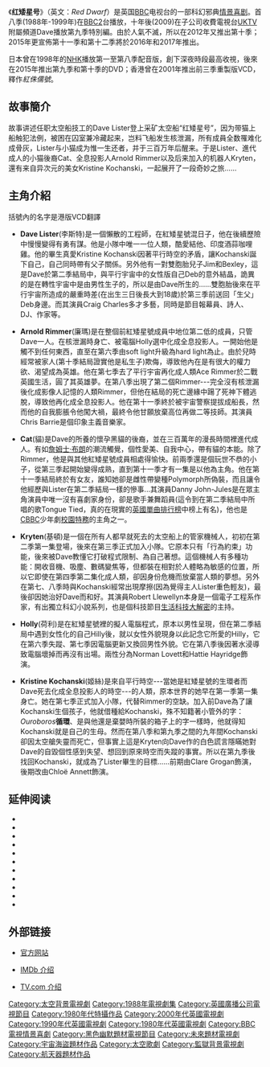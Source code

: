 {{Expand English|time=2009-06-11T14:03:50+00:00}}

《'''红矮星号'''》（英文：''Red Dwarf''）是英国[[英国广播公司|BBC]]电视台的一部科幻邪典[[情景喜剧|情景喜剧]]。首八季(1988年-1999年)在[[BBC2|BBC2]]台播放，十年後(2009)在子公司收費電視台[[UKTV|UKTV]]附屬頻道Dave播放第九季特別編。由於人氣不滅，所以在2012年又推出第十季；2015年更宣佈第十一季和第十二季將於2016年和2017年推出。

日本曾在1998年的[[NHK|NHK]]播放第一至第八季配音版，創下深夜時段最高收視，後來在2015年推出第九季和第十季的DVD；香港曾在2001年推出前三季重製版VCD，釋作''紅侏儒號''。

== 故事簡介 ==
故事讲述任职太空船技工的Dave Lister登上采矿太空船“红矮星号”，因为带猫上船触犯法例，被困在囚室兼冷藏起来，岂料飞船发生核泄漏，所有成員全数罹难化成骨灰，Lister与小猫成为惟一生还者，并于三百万年后醒来。于是Lister、進代成人的小猫後裔Cat、全息投影人Arnold Rimmer以及后来加入的机器人Kryten，還有来自异次元的美女Kristine Kochanski，一起展开了一段奇妙之旅……

== 主角介紹 ==
括號內的名字是港版VCD翻譯

*'''Dave Lister'''(李斯特)是一個懶散的工程師，在紅矮星號混日子，他在後續歷險中慢慢變得有勇有謀。他是小隊中唯一一位人類，酷愛結他、印度酒蒜咖哩雞。他的畢生真愛Kristine Kochanski因著平行時空的矛盾，讓Kochanski誕下自己，自己同時帶有父子關係。另外他有一對雙胞胎兒子Jim和Bexley，這是Dave於第二季結局中，與平行宇宙中的女性版自己Deb的意外結晶，詭異的是在轉性宇宙中是由男性生子的，所以是由Dave所生的......雙胞胎後來在平行宇宙所造成的嚴重時差(在出生三日後長大到18歲)於第三季前送回「生父」Deb身邊。而其演員Craig Charles多才多藝，同時是節目報幕員、詩人、DJ、作家等。


*'''Arnold Rimmer'''(廉瑪)是在整個前紅矮星號成員中地位第二低的成員，只管Dave一人。在核泄漏時身亡、被電腦Holly選中化成全息投影人。一開始他是觸不到任何東西，直至在第六季由soft light升級為hard light為止。由於兒時經常被家人(第十季結局證實他是私生子)欺侮，導致他內在是有很大的權力欲、渴望成為英雄。他在第七季去了平行宇宙再化成人類Ace Rimmer於二戰英國生活，圓了其英雄夢。在第八季出現了第二個Rimmer---完全沒有核泄漏後化成影像人記憶的人類Rimmer，但他在結局的死亡邊緣中踼了死神下體逃脫，導致他再化成全息投影人。他在第十一季終於被宇宙警察提拔成船長，然而他的自我膨脹令他闖大禍，最終令他甘願放棄高位再做二等技師。其演員Chris Barrie是個印象主義音樂家。


*'''Cat'''(貓)是Dave的所養的懷孕黑貓的後裔，並在三百萬年的漫長時間裡進代成人。有如[[詹姆士·布朗|詹姆士·布朗]]的潮流觸覺，個性愛美、自我中心，帶有貓的本能。除了Rimmer，他是與其他紅矮星號成員相處得愉快。前兩季還是個玩世不恭的小子，從第三季起開始變得成熟，直到第十一季才有一集是以他為主角。他在第十一季結局終於有女友，誰知她卻是雌性帶變種Polymorph所偽裝，而且讓令他經歷與Lister在第二季結局一樣的慘事...其演員Danny John-Jules是在眾主角演員中唯一沒有喜劇家身份，卻是歌手兼舞蹈員(這令到在第二季結局中所唱的歌Tongue Tied，真的在現實的[[英國單曲排行榜|英國單曲排行榜]]中榜上有名)，他也是[[CBBC|CBBC]]少年劇[[校園特務|校園特務]]的主角之一。


*'''Kryten'''(基頓)是一個在所有人都早就死去的太空船上的管家機械人，初初在第二季第一集登場，後來在第三季正式加入小隊。它原本只有「行為約束」功能，後來被Dave教懂它打破程式限制、為自己著想。這個機械人有多種功能：開收音機、吸塵、數碼變焦等，但都裝在相對於人體略為敏感的位置，所以它即使在第四季第二集化成人類，卻因身份危機而放棄當人類的夢想。另外在第七、八季時與Kochanski經常出現摩擦(因為覺得主人Lister重色輕友)，最後卻因她治好Dave而和好。其演員Robert Llewellyn本身是一個電子工程系作家，有出獨立科幻小說系列，也是個科技節目[[生活科技大解密|生活科技大解密]]的主持。


*'''Holly'''(荷利)是在紅矮星號裡的擬人電腦程式，原本以男性呈現，但在第二季結局中遇到女性化的自己Hilly後，就以女性外貌現身以此記念它所愛的Hilly，它在第六季失蹤、第七季因電腦更新又換回男性外貌。它在第八季後因著水浸導致電腦壞掉而再沒有出場。兩性分為Norman Lovett和Hattie Hayridge飾演。


*'''Kristine Kochanski'''(姬絲)是來自平行時空---當她是紅矮星號的生環者而Dave死去化成全息投影人的時空---的人類，原本世界的她早在第一季第一集身亡。她在第七季正式加入小隊，代替Rimmer的空缺。加入前Dave為了讓Kochanski生個孩子，他就借種給Kochanski，殊不知籍著小管外的字：''Ouroboros'''''循環'''、是與他還是棄嬰時所裝的箱子上的字一樣時，他就得知Kochanski就是自己的生母。然而在第八季和第九季之間的九年間Kochanski卻因太空艙失靈而死亡，但事實上這是Kryten向Dave作的白色謊言隱瞞她對Dave的自毀個性感到失望、想回到原來時空而失蹤的事實。所以在第九季後找回Kochanski，就成為了Lister畢生的目標......前期由Clare Grogan飾演，後期改由Chloë Annett飾演。

==延伸阅读==
* {{cite book |last=Alexander |first=Paul |year=1995 |title=Red Dwarf Log No. 1996 |url=https://archive.org/details/reddwarflogno1990000alex |publisher=William Heineman Ltd |isbn=978-0-434-00370-9}}
* {{cite book |last=Burnett |first=Sharon |first2=Nicky |last2=Hooks |year=1997 |title=A Question of Smeg |publisher=Penguin |isbn=978-0-14-027070-9}}
* {{cite book |last=Charles |first=Craig |first2=Russell |last2=Bell |year=1997 |title=The Log: A Dwarfer's Guide to Everything |url=https://archive.org/details/logdwarfersguide0000char |publisher=Penguin |isbn=978-0-14-026862-1}}
* {{cite book |last=Grant |first= |author2=Naylor |year=1993 |title=Primordial Soup: The Least Worst Scripts |url=https://archive.org/details/primordialsoupre0000nayl |publisher=Penguin |isbn=978-0-14-017886-9}}
* {{cite book |last=Grant |first= |author2=Naylor |year=1996 |title=Son Of Soup |publisher=Penguin |isbn=978-0-14-025363-4}}
* {{cite book |last=Grant |first= |author2=Naylor |year=1996 |title=Scenes from the Dwarf |publisher=Penguin |isbn=978-0-14-600243-4}}
* {{cite book |last=Hooks |first=Nicky |first2=Sharon |last2=Burnett |year=1994 |title=The Red Dwarf Quiz Book |url=https://archive.org/details/reddwarfquizbook0000hook |publisher=Penguin |isbn=978-0-14-023662-0}}
* {{cite book |last=Llewellyn |first=Robert |year=1994 |title=The Man in the Rubber Mask |publisher=Penguin |isbn=978-0-14-023575-3}}
* {{cite book |last=Naylor |first=Doug |first2=Paul |last2=Alexander |year=1996 |title=The Space Corps Survival Manual |url=https://archive.org/details/spacecorpssurviv0000ohag |publisher=Mandarin |isbn=978-0-7493-2374-5}}
* {{cite book |last=Naylor |first=Doug |first2=Paul |last2=Alexander |year=2000 |title=Red Dwarf VIII Scriptbook |publisher=Virgin |isbn=978-1-85227-872-4}}
* {{cite book |last=Nazzaro |first=Joe |year=1994 |title=The Making of Red Dwarf |publisher=Penguin |isbn=978-0-14-023206-6}}

== 外部链接 ==
*{{en}}[http://www.reddwarf.co.uk/ 官方网站]
*{{en}}[http://www.imdb.com/title/tt0094535/ IMDb 介绍]
*{{en}}[http://www.tv.com/red-dwarf/show/132/summary.html TV.com 介绍]

{{Authority control}}
{{DEFAULTSORT:hong}}
[[Category:太空背景電視劇|Category:太空背景電視劇]]
[[Category:1988年電視劇集|Category:1988年電視劇集]]
[[Category:英國廣播公司電視節目|Category:英國廣播公司電視節目]]
[[Category:1980年代特攝作品|Category:1980年代特攝作品]]
[[Category:2000年代英國電視劇|Category:2000年代英國電視劇]]
[[Category:1990年代英國電視劇|Category:1990年代英國電視劇]]
[[Category:1980年代英國電視劇|Category:1980年代英國電視劇]]
[[Category:BBC電視情景喜劇|Category:BBC電視情景喜劇]]
[[Category:黑色幽默題材電視節目|Category:黑色幽默題材電視節目]]
[[Category:未來題材電視劇|Category:未來題材電視劇]]
[[Category:宇宙海盜題材作品|Category:宇宙海盜題材作品]]
[[Category:太空歌劇|Category:太空歌劇]]
[[Category:監獄背景電視劇|Category:監獄背景電視劇]]
[[Category:航天器題材作品|Category:航天器題材作品]]